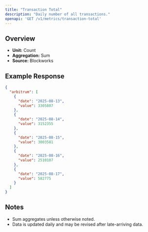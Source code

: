 ```yaml
---
title: "Transaction Total"
description: "Daily number of all transactions."
openapi: 'GET /v1/metrics/transaction-total'
---
```


## Overview

- **Unit:** Count
- **Aggregation:** Sum
- **Source:** Blockworks

## Example Response

```json
{
  "arbitrum": [
    {
      "date": "2025-08-13",
      "value": 3305807
    },
    {
      "date": "2025-08-14",
      "value": 3152355
    },
    {
      "date": "2025-08-15",
      "value": 3003581
    },
    {
      "date": "2025-08-16",
      "value": 2510107
    },
    {
      "date": "2025-08-17",
      "value": 582775
    }
  ]
}
```

## Notes
- Sum aggregates unless otherwise noted.
- Data is updated daily and may be revised after late-arriving data.
